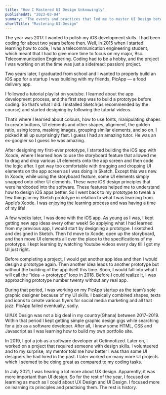 ```yaml
---
title: "How I Mastered UI Design Unknowingly"
publishedAt: "2023-03-04"
summary: "The events and practices that led me to master UI Design between 2017 and 2019"
shortTitle: "Mastering-UI-Design"
---
```


The year was 2017. I wanted to polish my iOS development skills. I had been coding for about two years before then. Well, in 2015 when I started learning how to code, I was a telecommunication engineering student, which meant that I had to give more time to focus on my major, Bsc. Telecommunication Engineering. Coding had to be a hobby, and the project I was working on at the time was just a side(read: passion) project.

Two years later, I graduated from school and I wanted to properly build an iOS app for a startup I was building with my friends, PicApp — a food delivery app.

I followed a tutorial playlist on youtube. I learned about the app development process, and the first step was to build a prototype before coding. So that’s what I did. I installed Sketch(as recommended by the course) and started designing by following the tutorial videos.

That’s where I learned about colours, how to use fonts, manipulating shapes to create buttons, UI elements and other shapes, alignment, the golden ratio, using icons, masking images, grouping similar elements, and so on. I picked it all up surprisingly fast. I guess I had an amazing tutor. He was an ex-googler so I guess he was amazing.

After designing my first-ever prototype, I started building the iOS app with Xcode, where I learned how to use the storyboard feature that allowed me to drag and drop various UI elements onto the app screen and then code the logic after. I got way too comfortable with dragging and dropping UI elements on the app screen as I was doing in Sketch. Except this was new. In Xcode, while using the storyboard feature, some UI elements simply snapped onto other UI elements. These were iOS design principles that were hardcoded into the software. These features helped me to understand how to design iOS apps better. So I went back to my prototype to tweak a few things in my Sketch prototype in relation to what I was learning from Apple’s Xcode. I was enjoying the learning process and was having a time of my life!

A few weeks later, I was done with the iOS app. As young as I was, I kept getting new app ideas every other week! So applying what I had learned from my previous app, I would start by designing a prototype. I sketched and designed in Sketch. Then I’d move to Xcode, open up the storyboard, and then move UI elements all over the place to the specifications of my prototype. I kept learning by watching Youtube videos every day till I got my UI just right.

Before completing a project, I would get another app idea and then I would design a prototype again. Then another idea leads to another prototype but without the building of the app itself this time. Soon, I would fall into what I will call the “idea → prototype” loop in 2018. Before I could realize it, I was approaching prototype number twenty without any real app.

During that period, I was working on my PicApp startup as the team’s sole graphic designer because of my UI skills. I basically combined shapes, texts and icons to create various flyers for social media marketing and all that jazz. PicApp failed eventually, sadly.

UI/UX Design was not a big deal in my country(Ghana) between 2017–2019. Within that period I kept getting simple graphic design gigs while searching for a job as a software developer. After all, I knew some HTML, CSS and Javascript as I was learning how to build my own portfolio site.

In 2019, I got a job as a software developer at Getinnotized. Later on, I worked on a project that required someone with design skills. I volunteered and to my surprise, my mentor told me how better I was than some UI designers he had hired in the past. I later worked on many more UI projects which I seemed to be doing great as compared to my coding tasks.

In July 2021, I was hearing a lot more about UX design. Apparently, it was more important than UI design. So for the rest of the year, I focused on learning as much as I could about UX Design and UI Design. I focused more on learning its principles and practising them. The rest is history.
